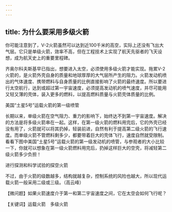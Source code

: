 ```yaml
---
---
---
```

title: 为什么要采用多级火箭
---




你可能注意到了，V-2火箭虽然可以达到近100千米的高空，实际上还没有飞出大气层。它只是单级火箭，效率不高，但在工程技术上实现了航天先驱者的飞天设想，成为航天史上的重要里程碑。

齐奥尔科夫斯基早已指出，想要进入太空，必须使用多级火箭才能实现。拖累V-2火箭的，是火箭外壳自身的质量和地球厚厚的大气层所产生的阻力。火箭发动机喷出的气体速度、携带燃料与自身质量的比例直接影响了火箭的最终速度。所以要进行太空航行，达到或超过第一宇宙速度，必须提高发动机的喷气速度，并尽可能用又轻又薄的壳体，装入更多的燃料，以提高燃料质量与火箭壳体质量的比例。

美国“土星5号”运载火箭的第一级喷管



长期以来，单级火箭在空气阻力、重力的影响下，始终达不到第一宇宙速度。解决的方法是将多级火箭串在一起。这样，在第一级火箭的燃料用完后，它的外壳已经没有用了，火箭就可以将其扔掉，轻装前进，自然有利于提高第二级火箭的飞行速度。而单级火箭不管燃料剩多少，都要带着巨大的壳体飞行，速度自然就受限制。看看下图中美国“土星5号”运载火箭的第一级发动机的喷管，与参观者的大小比较一下，你就可以想象在第一级火箭燃料用完后，扔掉这样巨大的空壳，将减轻第二级火箭多少负担！

进行探测和科学试验的探空火箭



不过，由于火箭的级数越多，结构就越复杂，控制系统的风险也越大，所以现代运载火箭一般采用二级或三级。（高云峰）





【微问题】如果火箭速度介于第一和第二宇宙速度之间，它在太空会如何飞行呢？

【关键词】运载火箭　多级火箭